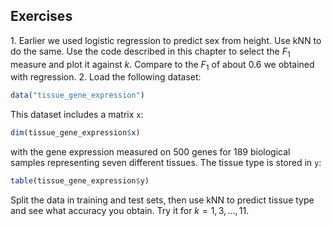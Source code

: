 ## Exercises 
1\. Earlier we used logistic regression to predict sex from height. Use kNN to do the same. Use the code described in this chapter to select the $F_1$ measure and plot it against $k$. Compare to the $F_1$ of about 0.6 we obtained with regression. 
2\. Load the following dataset: 
```r
data("tissue_gene_expression") 
``` 
This dataset includes a matrix `x`:  
```r
dim(tissue_gene_expression$x) 
``` 
with the gene expression measured on 500 genes for 189 biological samples representing seven different tissues. The tissue type is stored in `y`: 
```r
table(tissue_gene_expression$y) 
``` 
Split the data in training and test sets, then use kNN to predict tissue type and see what accuracy you obtain. Try it for  $k = 1, 3, \dots, 11$. 

 
